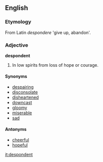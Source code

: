 ==English==

===Etymology===
From Latin ''despondere'' 'give up, abandon'.

===Adjective===
'''despondent'''
# In low spirits from loss of hope or courage.

====Synonyms====
*[[despairing]]
*[[disconsolate]]
*[[disheartened]]
*[[downcast]]
*[[gloomy]]
*[[miserable]]
*[[sad]]

====Antonyms====
*[[cheerful]]
*[[hopeful]]

[[it:despondent]]